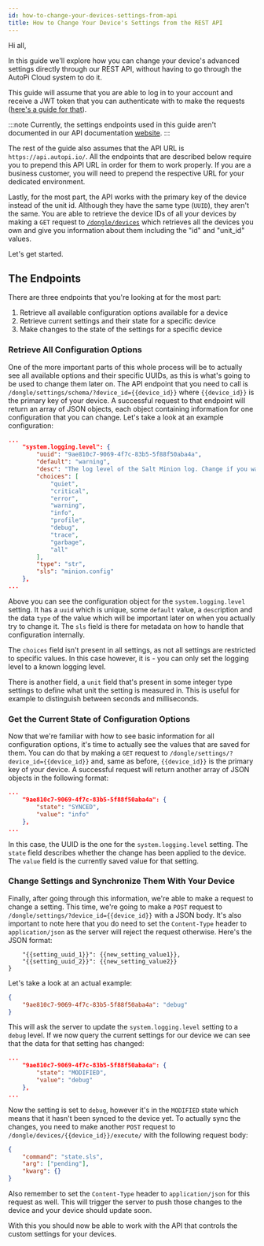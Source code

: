 ```yaml
---
id: how-to-change-your-devices-settings-from-api
title: How to Change Your Device's Settings from the REST API
---
```



Hi all,

In this guide we'll explore how you can change your device's advanced settings directly through our
REST API, without having to go through the AutoPi Cloud system to do it.

This guide will assume that you are able to log in to your account and receive a JWT token that you
can authenticate with to make the requests ([here's a guide for that](./index.md)).

:::note
Currently, the settings endpoints used in this guide aren't documented in our API documentation
[website](https://api.autopi.io).
:::

The rest of the guide also assumes that the API URL is `https://api.autopi.io/`. All the endpoints
that are described below require you to prepend this API URL in order for them to work properly. If
you are a business customer, you will need to prepend the respective URL for your dedicated
environment.

Lastly, for the most part, the API works with the primary key of the device instead of the unit id.
Although they have the same type (`UUID`), they aren't the same. You are able to retrieve the
device IDs of all your devices by making a `GET` request to [`/dongle/devices`](https://api.autopi.io/#/dongle/dongle_devices_list)
which retrieves all the devices you own and give you information about them including the "id" and
"unit_id" values. 

Let's get started.

## The Endpoints

There are three endpoints that you're looking at for the most part:
1. Retrieve all available configuration options available for a device
2. Retrieve current settings and their state for a specific device
3. Make changes to the state of the settings for a specific device

### Retrieve All Configuration Options

One of the more important parts of this whole process will be to actually see all available options
and their specific UUIDs, as this is what's going to be used to change them later on. The API
endpoint that you need to call is `/dongle/settings/schema/?device_id={{device_id}}` where
`{{device_id}}` is the primary key of your device. A successful request to that endpoint will
return an array of JSON objects, each object containing information for one configuration that you
can change. Let's take a look at an example configuration:

```json
...
    "system.logging.level": {
        "uuid": "9ae810c7-9069-4f7c-83b5-5f88f50aba4a",
        "default": "warning",
        "desc": "The log level of the Salt Minion log. Change if you want more detailed logging.",
        "choices": [
            "quiet",
            "critical",
            "error",
            "warning",
            "info",
            "profile",
            "debug",
            "trace",
            "garbage",
            "all"
        ],
        "type": "str",
        "sls": "minion.config"
    },
...
```

Above you can see the configuration object for the `system.logging.level` setting. It has a `uuid`
which is unique, some `default` value, a `desc`ription and the data `type` of the value which will
be important later on when you actually try to change it. The `sls` field is there for metadata on
how to handle that configuration internally.

The `choices` field isn't present in all settings, as not all settings are restricted to specific
values. In this case however, it is - you can only set the logging level to a known logging level.

There is another field, a `unit` field that's present in some integer type settings to define what
unit the setting is measured in. This is useful for example to distinguish between seconds and
milliseconds.

### Get the Current State of Configuration Options

Now that we're familiar with how to see basic information for all configuration options, it's time
to actually see the values that are saved for them. You can do that by making a `GET` request to
`/dongle/settings/?device_id={{device_id}}` and, same as before, `{{device_id}}` is the primary key
of your device. A successful request will return another array of JSON objects in the following
format:

```json
...
    "9ae810c7-9069-4f7c-83b5-5f88f50aba4a": {
        "state": "SYNCED",
        "value": "info"
    },
...
```

In this case, the UUID is the one for the `system.logging.level` setting. The `state` field
describes whether the change has been applied to the device. The `value` field is the currently
saved value for that setting.

### Change Settings and Synchronize Them With Your Device

Finally, after going through this information, we're able to make a request to change a setting.
This time, we're going to make a `POST` request to `/dongle/settings/?device_id={{device_id}}` with
a JSON body. It's also important to note here that you do need to set the `Content-Type` header to
`application/json` as the server will reject the request otherwise. Here's the JSON format:

``` {
    "{{setting_uuid_1}}": {{new_setting_value1}},
    "{{setting_uuid_2}}": {{new_setting_value2}}
}
```

Let's take a look at an actual example:

```json
{
    "9ae810c7-9069-4f7c-83b5-5f88f50aba4a": "debug"
}
```

This will ask the server to update the `system.logging.level` setting to a `debug` level. If we now
query the current settings for our device we can see that the data for that setting has changed:

```json
...
    "9ae810c7-9069-4f7c-83b5-5f88f50aba4a": {
        "state": "MODIFIED",
        "value": "debug"
    },
...
```

Now the setting is set to `debug`, however it's in the `MODIFIED` state which means that it hasn't
been synced to the device yet. To actually sync the changes, you need to make another `POST` request
to `/dongle/devices/{{device_id}}/execute/` with the following request body:

```json
{
    "command": "state.sls",
    "arg": ["pending"],
    "kwarg": {}
}
```

Also remember to set the `Content-Type` header to `application/json` for this request as well. This
will trigger the server to push those changes to the device and your device should update soon.

With this you should now be able to work with the API that controls the custom settings for your
devices.

<Discussion
  url="https://community.autopi.io/t/changing-devices-custom-settings-through-rest-api/2438"
  title="Changing devices’ custom settings through REST API"
/>
